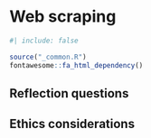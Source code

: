 # Web scraping {#sec-web-scraping}


```r
#| include: false

source("_common.R")
fontawesome::fa_html_dependency()
```


## <i class="fas fa-lightbulb"></i> Reflection questions  


## <i class="fas fa-balance-scale"></i> Ethics considerations 



